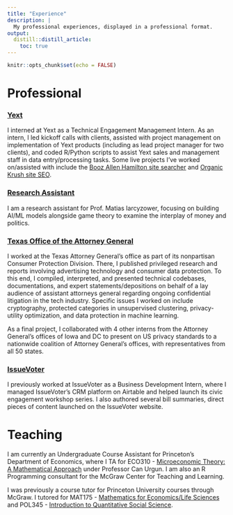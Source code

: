 ```yaml
---
title: "Experience"
description: |
  My professional experiences, displayed in a professional format. 
output: 
  distill::distill_article:
    toc: true
---
```


```r
knitr::opts_chunk$set(echo = FALSE)
```


# Professional

### [Yext](https://www.yext.com/)

I interned at Yext as a Technical Engagement Management Intern. As an intern, I led kickoff calls with clients, assisted with project management on implementation of Yext products (including as lead project manager for two clients), and coded R/Python scripts to assist Yext sales and management staff in data entry/processing tasks. Some live projects I've worked on/assisted with include the [Booz Allen Hamilton site searcher](https://www.boozallen.com/search-results.html?query=Booz+Allen&referrerPageUrl=https%3A%2F%2Fwww.boozallen.com%2F) and [Organic Krush site SEO](https://organickrush.com/). 

### [Research Assistant](https://www.princeton.edu/news/2021/11/18/datax-funding-new-ai-research-projects-princeton-across-disciplines)

I am a research assistant for Prof. Matias Iarcyzower, focusing on building AI/ML models alongside game theory to examine the interplay of money and politics. 

### [Texas Office of the Attorney General](https://www.texasattorneygeneral.gov/consumer-protection)

I worked at the Texas Attorney General's office as part of its nonpartisan Consumer Protection Division. There, I published privileged research and reports involving advertising technology and consumer data protection. To this end, I compiled, interpreted, and presented technical codebases, documentations, and expert statements/depositions on behalf of a lay audience of assistant attorneys general regarding ongoing confidential litigation in the tech industry. Specific issues I worked on include cryptography, protected categories in unsupervised clustering, privacy-utility optimization, and data protection in machine learning. 

As a final project, I collaborated with 4 other interns from the Attorney General's offices of Iowa and DC to present on US privacy standards to a nationwide coalition of Attorney General's offices, with representatives from all 50 states. 

### [IssueVoter](https://issuevoter.org/)

I previously worked at IssueVoter as a Business Development Intern, where I managed IssueVoter's CRM platform on Airtable and helped launch its civic engagement workshop series. I also authored several bill summaries, direct pieces of content launched on the IssueVoter website. 

# Teaching

I am currently an Undergraduate Course Assistant for Princeton's Department of Economics, where I TA for ECO310 - [Microeconomic Theory: A Mathematical Approach](https://registrar.princeton.edu/course-offerings/course-details?term=1222&courseid=001391) under Professor Can Urgun. I am also an R Programming consultant for the McGraw Center for Teaching and Learning. 

I was previously a course tutor for Princeton University courses through McGraw. I tutored for MAT175 - [Mathematics for Economics/Life Sciences](https://registrar.princeton.edu/course-offerings/course-details?term=1214&courseid=012060) and 
POL345 - [Introduction to Quantitative Social Science](https://registrar.princeton.edu/course-offerings/course-details?term=1214&courseid=013781).

